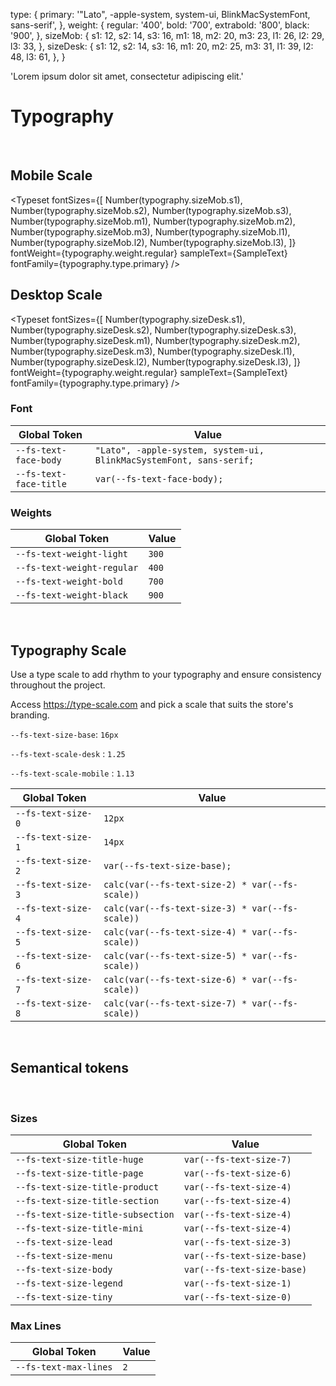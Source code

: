 
<Meta title="Fundamentals/Typography" />

  type: {
    primary: '"Lato", -apple-system, system-ui, BlinkMacSystemFont, sans-serif',
  },
  weight: {
    regular: '400',
    bold: '700',
    extrabold: '800',
    black: '900',
  },
  sizeMob: {
    s1: 12,
    s2: 14,
    s3: 16,
    m1: 18,
    m2: 20,
    m3: 23,
    l1: 26,
    l2: 29,
    l3: 33,
  },
  sizeDesk: {
    s1: 12,
    s2: 14,
    s3: 16,
    m1: 20,
    m2: 25,
    m3: 31,
    l1: 39,
    l2: 48,
    l3: 61,
  },
}

  'Lorem ipsum dolor sit amet, consectetur adipiscing elit.'

# Typography

<br />

## Mobile Scale

<Typeset
  fontSizes={[
    Number(typography.sizeMob.s1),
    Number(typography.sizeMob.s2),
    Number(typography.sizeMob.s3),
    Number(typography.sizeMob.m1),
    Number(typography.sizeMob.m2),
    Number(typography.sizeMob.m3),
    Number(typography.sizeMob.l1),
    Number(typography.sizeMob.l2),
    Number(typography.sizeMob.l3),
  ]}
  fontWeight={typography.weight.regular}
  sampleText={SampleText}
  fontFamily={typography.type.primary}
/>

## Desktop Scale

<Typeset
  fontSizes={[
    Number(typography.sizeDesk.s1),
    Number(typography.sizeDesk.s2),
    Number(typography.sizeDesk.s3),
    Number(typography.sizeDesk.m1),
    Number(typography.sizeDesk.m2),
    Number(typography.sizeDesk.m3),
    Number(typography.sizeDesk.l1),
    Number(typography.sizeDesk.l2),
    Number(typography.sizeDesk.l3),
  ]}
  fontWeight={typography.weight.regular}
  sampleText={SampleText}
  fontFamily={typography.type.primary}
/>

### Font

| Global Token           | Value                                                               |
| ---------------------- | ------------------------------------------------------------------- |
| `--fs-text-face-body`  | `"Lato", -apple-system, system-ui, BlinkMacSystemFont, sans-serif;` |
| `--fs-text-face-title` | `var(--fs-text-face-body);`                                         |

### Weights

| Global Token               | Value |
| -------------------------- | ----- |
| `--fs-text-weight-light`   | `300` |
| `--fs-text-weight-regular` | `400` |
| `--fs-text-weight-bold`    | `700` |
| `--fs-text-weight-black`   | `900` |

<br />

## Typography Scale

Use a type scale to add rhythm to your typography and ensure consistency throughout the project.

Access https://type-scale.com and pick a scale that suits the store's branding.

`--fs-text-size-base`: `16px`

`--fs-text-scale-desk` : `1.25`

`--fs-text-scale-mobile` : `1.13`

| Global Token       | Value                                           |
| ------------------ | ----------------------------------------------- |
| `--fs-text-size-0` | `12px`                                          |
| `--fs-text-size-1` | `14px`                                          |
| `--fs-text-size-2` | `var(--fs-text-size-base); `                    |
| `--fs-text-size-3` | `calc(var(--fs-text-size-2) * var(--fs-scale))` |
| `--fs-text-size-4` | `calc(var(--fs-text-size-3) * var(--fs-scale))` |
| `--fs-text-size-5` | `calc(var(--fs-text-size-4) * var(--fs-scale))` |
| `--fs-text-size-6` | `calc(var(--fs-text-size-5) * var(--fs-scale))` |
| `--fs-text-size-7` | `calc(var(--fs-text-size-6) * var(--fs-scale))` |
| `--fs-text-size-8` | `calc(var(--fs-text-size-7) * var(--fs-scale))` |

<br />

## Semantical tokens

<br />

### Sizes

| Global Token                      | Value                      |
| --------------------------------- | -------------------------- |
| `--fs-text-size-title-huge`       | `var(--fs-text-size-7)`    |
| `--fs-text-size-title-page`       | `var(--fs-text-size-6)`    |
| `--fs-text-size-title-product`    | `var(--fs-text-size-4)`    |
| `--fs-text-size-title-section`    | `var(--fs-text-size-4)`    |
| `--fs-text-size-title-subsection` | `var(--fs-text-size-4)`    |
| `--fs-text-size-title-mini`       | `var(--fs-text-size-4)`    |
| `--fs-text-size-lead`             | `var(--fs-text-size-3)`    |
| `--fs-text-size-menu`             | `var(--fs-text-size-base)` |
| `--fs-text-size-body`             | `var(--fs-text-size-base)` |
| `--fs-text-size-legend`           | `var(--fs-text-size-1)`    |
| `--fs-text-size-tiny`             | `var(--fs-text-size-0)`    |

### Max Lines

| Global Token          | Value |
| --------------------- | ----- |
| `--fs-text-max-lines` | `2`   |
